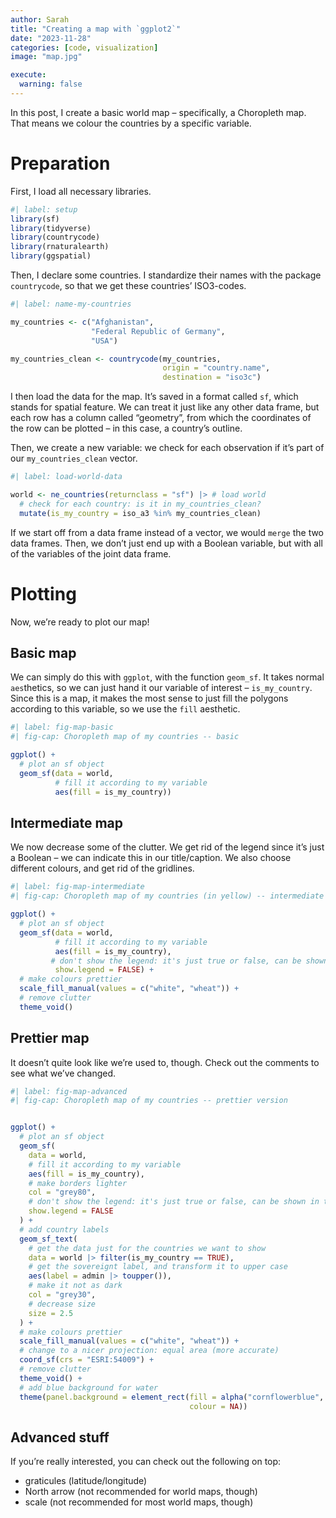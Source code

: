 ```yaml
---
author: Sarah
title: "Creating a map with `ggplot2`"
date: "2023-11-28"
categories: [code, visualization]
image: "map.jpg"

execute:
  warning: false
---
```


In this post, I create a basic world map -- specifically, a Choropleth map. That means we colour the countries by a specific variable.

# Preparation

First, I load all necessary libraries.

```r
#| label: setup
library(sf)
library(tidyverse)
library(countrycode)
library(rnaturalearth)
library(ggspatial)
```

Then, I declare some countries. I standardize their names with the package `countrycode`, so that we get these countries' ISO3-codes.

```r
#| label: name-my-countries

my_countries <- c("Afghanistan",
                  "Federal Republic of Germany",
                  "USA")

my_countries_clean <- countrycode(my_countries,
                                  origin = "country.name",
                                  destination = "iso3c")
```

I then load the data for the map. It's saved in a format called `sf`, which stands for spatial feature. We can treat it just like any other data frame, but each row has a column called "geometry", from which the coordinates of the row can be plotted -- in this case, a country's outline.

Then, we create a new variable: we check for each observation if it's part of our `my_countries_clean` vector.

```r
#| label: load-world-data

world <- ne_countries(returnclass = "sf") |> # load world
  # check for each country: is it in my_countries_clean?
  mutate(is_my_country = iso_a3 %in% my_countries_clean)

```

::: callout-tip
If we start off from a data frame instead of a vector, we would `merge` the two data frames. Then, we don't just end up with a Boolean variable, but with all of the variables of the joint data frame.
:::

# Plotting

Now, we're ready to plot our map!

## Basic map

We can simply do this with `ggplot`, with the function `geom_sf`. It takes normal `aes`thetics, so we can just hand it our variable of interest -- `is_my_country`. Since this is a map, it makes the most sense to just fill the polygons according to this variable, so we use the `fill` aesthetic.

```r
#| label: fig-map-basic
#| fig-cap: Choropleth map of my countries -- basic

ggplot() +
  # plot an sf object
  geom_sf(data = world,
          # fill it according to my variable
          aes(fill = is_my_country))
```

## Intermediate map

We now decrease some of the clutter. We get rid of the legend since it's just a Boolean -- we can indicate this in our title/caption. We also choose different colours, and get rid of the gridlines.

```r
#| label: fig-map-intermediate
#| fig-cap: Choropleth map of my countries (in yellow) -- intermediate

ggplot() +
  # plot an sf object
  geom_sf(data = world,
          # fill it according to my variable
          aes(fill = is_my_country),
         # don't show the legend: it's just true or false, can be shown in title
          show.legend = FALSE) +
  # make colours prettier
  scale_fill_manual(values = c("white", "wheat")) +
  # remove clutter
  theme_void() 
```

## Prettier map

It doesn't quite look like we're used to, though. Check out the comments to see what we've changed.

```r
#| label: fig-map-advanced
#| fig-cap: Choropleth map of my countries -- prettier version


ggplot() +
  # plot an sf object
  geom_sf(
    data = world,
    # fill it according to my variable
    aes(fill = is_my_country),
    # make borders lighter
    col = "grey80",
    # don't show the legend: it's just true or false, can be shown in title
    show.legend = FALSE
  ) +
  # add country labels
  geom_sf_text(
    # get the data just for the countries we want to show
    data = world |> filter(is_my_country == TRUE),
    # get the sovereignt label, and transform it to upper case
    aes(label = admin |> toupper()),
    # make it not as dark
    col = "grey30",
    # decrease size
    size = 2.5
  ) +
  # make colours prettier
  scale_fill_manual(values = c("white", "wheat")) +
  # change to a nicer projection: equal area (more accurate)
  coord_sf(crs = "ESRI:54009") +
  # remove clutter
  theme_void() +
  # add blue background for water
  theme(panel.background = element_rect(fill = alpha("cornflowerblue", .4),
                                        colour = NA)) 
```

## Advanced stuff

If you're really interested, you can check out the following on top:

-   graticules (latitude/longitude)
-   North arrow (not recommended for world maps, though)
-   scale (not recommended for most world maps, though)
